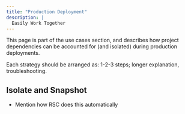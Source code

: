```yaml
---
title: "Production Deployment"
description: |
  Easily Work Together
---
```


This page is part of the use cases section, and describes how project dependencies can be accounted for (and isolated) during production deployments.

Each strategy should be arranged as: 1-2-3 steps; longer explanation, troubleshooting.

## Isolate and Snapshot
- Mention how RSC does this automatically


